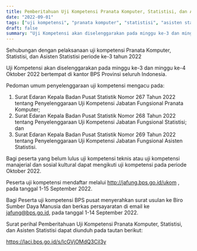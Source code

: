 ```yaml
---
title: Pemberitahuan Uji Kompetensi Pranata Komputer, Statistisi, dan Asisten Statistisi
date: "2022-09-01"
tags: ["uji kompetensi", "pranata komputer", "statistisi", "asisten statistisi"]
draft: false
summary: "Uji Kompetensi akan diselenggarakan pada minggu ke-3 dan minggu ke-4 Oktober 2022 bertempat di kantor BPS Provinsi seluruh Indonesia."
---
```


Sehubungan dengan pelaksanaan uji kompetensi Pranata Komputer, Statistisi, dan Asisten Statistisi periode ke-3 tahun 2022

Uji Kompetensi akan diselenggarakan pada minggu ke-3 dan minggu ke-4 Oktober 2022 bertempat di kantor BPS Provinsi seluruh Indonesia.

Pedoman umum penyelenggaraan uji kompetensi mengacu pada:

1. Surat Edaran Kepala Badan Pusat Statistik Nomor 267 Tahun 2022 tentang Penyelenggaraan Uji Kompetensi Jabatan Fungsional Pranata Komputer;
2. Surat Edaran Kepala Badan Pusat Statistik Nomor 268 Tahun 2022 tentang Penyelenggaraan Uji Kompetensi Jabatan Fungsional Statistisi; dan
3. Surat Edaran Kepala Badan Pusat Statistik Nomor 269 Tahun 2022 tentang Penyelenggaraan Uji Kompetensi Jabatan Fungsional Asisten Statistisi.

Bagi peserta yang belum lulus uji kompetensi teknis atau uji kompetensi manajerial dan sosial kultural dapat mengikuti uji kompetensi pada periode Oktober 2022.

Peserta uji kompetensi mendaftar melalui http://jafung.bps.go.id/ukom , pada tanggal 1-15 September 2022.

Bagi Peserta uji kompetensi BPS pusat menyerahkan surat usulan ke Biro Sumber Daya Manusia dan berkas persayaratan di email ke jafung@bps.go.id, pada tanggal 1-14 September 2022.

Surat perihal Pemberitahuan Uji Kompetensi Pranata Komputer, Statistisi, dan Asisten Statistisi dapat diunduh pada tautan berikut:

https://laci.bps.go.id/s/IcGVjOMdQ3Cil3y
